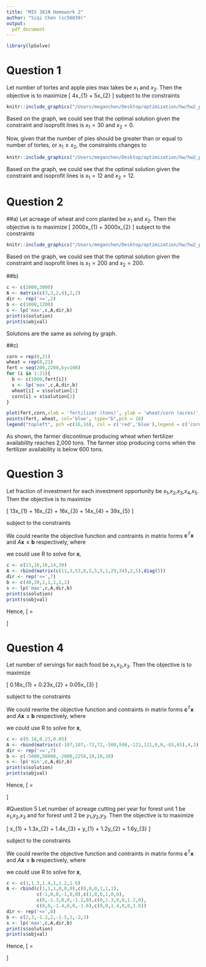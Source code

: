 ```yaml
---
title: "MIS 381N Homework 2"
author: "Siqi Chen (sc56839)"
output:
  pdf_document
---
```


```r
library(lpSolve)
```


# Question 1
Let number of tortes and apple pies max takes be $x_{1}$ and $x_{2}$. Then the objective is to maximize
\[
4x_{1} + 5x_{2}
\]
subject to the constraints
\begin{equation*}
  \begin{cases}
  2x_{1} + 3x_{2} &\leq 60\\
  x_{1},x_{2} &\geq 0\\
  \end{cases}
\end{equation*}

```r
knitr::include_graphics("/Users/meganchen/Desktop/optimization/hw/hw2_png/1.png")
```

Based on the graph, we could see that the optimal solution given the constraint and isoprofit lines is $x_{1} = 30$ and $x_{2} = 0$.

Now, given that the number of pies should be greater than or equal to number of tortes, or $x_{1} \leq x_{2}$, the constraints changes to 
\begin{equation*}
  \begin{cases}
  2x_{1} + 3x_{2} &\leq 60\\
  x_{1} - x_{2} &\leq 0\\
  x_{1},x_{2} &\geq 0\\
  \end{cases}
\end{equation*}

```r
knitr::include_graphics("/Users/meganchen/Desktop/optimization/hw/hw2_png/2.png")
```

Based on the graph, we could see that the optimal solution given the constraint and isoprofit lines is $x_{1} = 12$ and $x_{2} = 12$.

# Question 2
##a)
Let acreage of wheat and corn planted be $x_{1}$ and $x_{2}$. Then
the objective is to maximize
\[
2000x_{1} + 3000x_{2}
\]
subject to the constraints
\begin{equation*}
  \begin{cases}
  3x_{1} + 2x_{2} &\leq 1000\\
  2x_{1} + 4x_{2} &\leq 1200\\
  x_{1},x_{2} &\geq 0\\
  \end{cases}
\end{equation*}

```r
knitr::include_graphics("/Users/meganchen/Desktop/optimization/hw/hw2_png/3.png")
```

Based on the graph, we could see that the optimal solution given the constraint and isoprofit lines is $x_{1} = 200$ and $x_{2} = 200$.

##b)
```r
c <- c(2000,3000)
A <- matrix(c(3,2,2,4),2,2)
dir <- rep('<=',2)
b <- c(1000,1200)
s <- lp('max',c,A,dir,b)
print(s$solution)
print(s$objval)
```

Solutions are the same as solving by graph.

##c)
```r
corn = rep(0,21)
wheat = rep(0,21)
fert = seq(200,2200,by=100)
for (i in 1:21){
  b <- c(1000,fert[i])
  s <- lp('max',c,A,dir,b)
  wheat[i] = s$solution[1]
  corn[i] = s$solution[2]
}

plot(fert,corn,xlab = 'fertilizer (tons)', ylab = 'wheat/corn (acres)',col='red',type="b",pch = 16)
points(fert, wheat, col='blue', type="b",pch = 16)
legend("topleft", pch =c(16,16), col = c('red','blue'),legend = c('corn(acres)','wheat(acres)'), cex = 0.8)

```

As shown, the farmer discontinue producing wheat when fertilizer availability reaches 2,000 tons. The farmer stop producing corns when the fertilizer availability is below 600 tons.


# Question 3
Let fraction of investment for each investment opportunity be $x_{1}$,$x_{2}$,$x_{3}$,$x_{4}$,$x_{5}$. Then the objective is to maximize

\[
13x_{1} + 16x_{2} + 16x_{3} + 14x_{4} + 39x_{5}
\]

subject to the constraints
\begin{equation*}
  \begin{cases}
  11x_{1} + 53x_{2} + 5x_{3} + 5x_{4} + 29x_{5} &\leq 40\\
  3x_{1} + 6x_{2} + 5x_{3} + 5x_{4} + 34x_{5} &\leq 20\\
  x_{1},x_{2},x_{3},x_{4},x_{5} &\leq 1\\
  x_{1},x_{2},x_{3},x_{4},x_{5} &\geq 0\\
  \end{cases}
\end{equation*}

We could rewrite the objective function and contraints in matrix forms $\textbf{c}^{T}\textbf{x}$ and $A\textbf{x} \leq \textbf{b}$ respectively, where
\begin{equation*}
\textbf{c} = 
  \begin{bmatrix}
  13\\
  16\\
  16\\
  14\\
  39\\
  \end{bmatrix},
\quad
A = 
  \begin{bmatrix}
  11 & 53 & 5 & 5 & 29 \\
  3 & 6 & 5 & 1 & 34 \\
  1 & 0 & 0 & 0 & 0 \\
  0 & 1 & 0 & 0 & 0 \\
  0 & 0 & 1 & 0 & 0 \\
  0 & 0 & 0 & 1 & 0 \\
  0 & 0 & 0 & 0 & 1 \\
  \end{bmatrix},
\quad
\textbf{x} = 
  \begin{bmatrix}
  x_{1}\\
  x_{2}\\
  x_{3}\\
  x_{4}\\
  x_{5}\\
  \end{bmatrix},
\quad
\textbf{b} = 
  \begin{bmatrix}
  40\\
  20\\
  1\\
  1\\
  1\\
  1\\
  1\\
  \end{bmatrix}
\end{equation*}

we could use R to solve for $\textbf{x}$, 
```r
c <- c(13,16,16,14,39)
A <- rbind(matrix(c(11,3,53,6,5,5,5,1,29,34),2,5),diag(5))
dir <- rep('<=',7)
b <- c(40,20,1,1,1,1,1)
s <- lp('max',c,A,dir,b)
print(s$solution)
print(s$objval)
```
Hence, \[\textbf{x} = \begin{bmatrix}
  1\\
  0.20\\
  1\\
  1\\
  0.29\\
\end{bmatrix}\]

# Question 4
Let number of servings for each food be $x_{1}$,$x_{2}$,$x_{3}$. Then the objective is to maximize

\[
0.18x_{1} + 0.23x_{2} + 0.05x_{3}
\]

subject to the constraints
\begin{equation*}
  \begin{cases}
  107x_{1} + 500x_{2} &\geq 5000\\
  107x_{1} + 500x_{2} &\leq 50000\\
  72x_{1} + 121x_{2} + 65x_{3} &\geq 2000\\
  72x_{1} + 121x_{2} + 65x_{3} &\leq 2250\\
  x_{1},x_{2},x_{3} &\leq 10\\
  x_{1},x_{2},x_{3} &\geq 0\\
  \end{cases}
\end{equation*}

We could rewrite the objective function and contraints in matrix forms $\textbf{c}^{T}\textbf{x}$ and $A\textbf{x} \leq \textbf{b}$ respectively, where
\begin{equation*}
\textbf{c} = 
  \begin{bmatrix}
  0.18\\
  0.23\\
  0.05\\
  \end{bmatrix},
\quad
A = 
  \begin{bmatrix}
  -107 & -500 & 0 \\
  107 & 500 & 0 \\
  -72 & -121 & -65 \\
  72 & 121 & 65 \\
  1 & 0 & 0 \\
  0 & 1 & 0 \\
  0 & 0 & 1 \\
  \end{bmatrix},
\quad
\textbf{x} = 
  \begin{bmatrix}
  x_{1}\\
  x_{2}\\
  x_{3}\\
  \end{bmatrix},
\quad
\textbf{b} = 
  \begin{bmatrix}
  -5000\\
  50000\\
  -2000\\
  2250\\
  10\\
  10\\
  10\\
  \end{bmatrix}
\end{equation*}

we could use R to solve for $\textbf{x}$, 
```r
c <- c(0.18,0.23,0.05)
A <- rbind(matrix(c(-107,107,-72,72,-500,500,-121,121,0,0,-65,65),4,3),diag(3))
dir <- rep('<=',7)
b <- c(-5000,50000,-2000,2250,10,10,10)
s <- lp('min',c,A,dir,b)
print(s$solution)
print(s$objval)
```

Hence, \[\textbf{x} = \begin{bmatrix}
  1.94\\
  10\\
  10\\
\end{bmatrix}\]


#Question 5
Let number of acreage cutting per year for forest unit 1 be $x_{1}$,$x_{2}$,$x_{3}$ and for forest unit 2 be $y_{1}$,$y_{2}$,$y_{3}$. Then the objective is to maximize

\[
x_{1} + 1.3x_{2} + 1.4x_{3} + y_{1} + 1.2y_{2} + 1.6y_{3}
\]

subject to the constraints
\begin{equation*}
  \begin{cases}
  x_{1}+x_{2}+x_{3} &\leq 2\\
  y_{1}+y_{2}+y_{3} &\leq 3\\
 1.2 \leq x_{1} + y_{1} &\leq 2\\
 1.5 \leq 1.3x_{2} + 1.2y_{2} &\leq 2\\
 2 \leq 1.4x_{3} + 1.6y_{3} &\leq 3\\
  x_{1},x_{2},x_{3},y_{1},y_{2},y_{3} &\geq 0\\
  \end{cases}
\end{equation*}

We could rewrite the objective function and contraints in matrix forms $\textbf{c}^{T}\textbf{x}$ and $A\textbf{x} \leq \textbf{b}$ respectively, where
\begin{equation*}
\textbf{c} = 
  \begin{bmatrix}
  1\\
  1.3\\
  1.4\\
  1\\
  1.2\\
  1.6\\
  \end{bmatrix},
\quad
A = 
  \begin{bmatrix}
  1&1&1&0&0&0 \\
  0&0&0&1&1&1 \\
  -1&0&0&-1&0&0 \\
  1&0&0&1&0&0 \\
  -1.3&0&0&-1.2&0&0 \\
  1.3&0&0&1.2&0&0 \\
  -1.4&0&0&-1.6&0&0 \\
  1.4&0&0&1.6&0&0 \\
  \end{bmatrix},
\quad
\textbf{x} = 
  \begin{bmatrix}
  x_{1}\\
  x_{2}\\
  x_{3}\\
  y_{1}\\
  y_{2}\\
  y_{3}\\
  \end{bmatrix},
\quad
\textbf{b} = 
  \begin{bmatrix}
  2\\
  3\\
  -1.2\\
  2\\
  -1.5\\
  2\\
  -2\\
  3\\
  \end{bmatrix}
\end{equation*}

we could use R to solve for $\textbf{x}$, 
```r
c <- c(1,1.3,1.4,1,1.2,1.6)
A <- rbind(c(1,1,1,0,0,0),c(0,0,0,1,1,1),
           c(-1,0,0,-1,0,0),c(1,0,0,1,0,0),
           c(0,-1.3,0,0,-1.2,0),c(0,1.3,0,0,1.2,0),
           c(0,0,-1.4,0,0,-1.6),c(0,0,1.4,0,0,1.6))
dir <- rep('<=',8)
b <- c(2,3,-1.2,2,-1.5,2,-2,3)
s <- lp('max',c,A,dir,b)
print(s$solution)
print(s$objval)
```

Hence, \[\textbf{x} = \begin{bmatrix}
  0.46\\
  1.54\\
  0\\
  1.125\\
  0\\
  1.875\\
\end{bmatrix}\]





